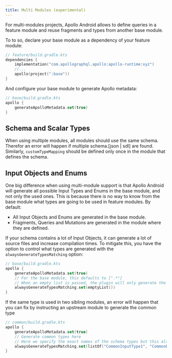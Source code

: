 ```yaml
---
title: Multi Modules (experimental)
---
```


For multi-modules projects, Apollo Android allows to define queries in a feature module and reuse fragments and types from another base module. 

To to so, declare your base module as a dependency of your feature module:

```kotlin
// feature/build.gradle.kts
dependencies {
    implementation("com.apollographql.apollo:apollo-runtime:xyz")
    //...
    apollo(project(":base"))
}
```

And configure your base module to generate Apollo metadata:

```kotlin
// base/build.gradle.kts
apollo {
    generateApolloMetadata.set(true)
}
```

## Schema and Scalar Types

When using multiple modules, all modules should use the same schema. Therefor an error will happen if multiple schema.[json | sdl] are found. Similarly, `customTypeMapping` should be defined only once in the module that defines the schema.


## Input Objects and Enums

One big difference when using multi-module support is that Apollo Android will generate all possible Input Types and Enums in the base module, and not only the used ones. This is because there is no way to know from the base module what types are going to be used in feature modules. By default:

* All Input Objects and Enums are generated in the base module.
* Fragments, Queries and Mutations are generated in the module where they are defined.

 
If your schema contains a lot of Input Objects, it can generate a lot of source files and increase compilation times. To mitigate this, you have the option to control what types are generated with the `alwaysGenerateTypesMatching` option:

```kotlin
// base/build.gradle.kts
apollo {
    generateApolloMetadata.set(true)
    // For the base module, this defaults to [".*"]
    // When an empty list is passed, the plugin will only generate the types that are used in this module
    alwaysGenerateTypesMatching.set(emptyList())
}
```

If the same type is used in two sibling modules, an error will happen that you can fix by instructing an upstream module to generate the common type


```kotlin
// common/build.gradle.kts
apollo {
    generateApolloMetadata.set(true)
    // Generate common types here
    // Here we specify the exact names of the schema types but this also works with regexes
    alwaysGenerateTypesMatching.set(listOf("CommonInputType1", "CommonEnum1"))
}
```
